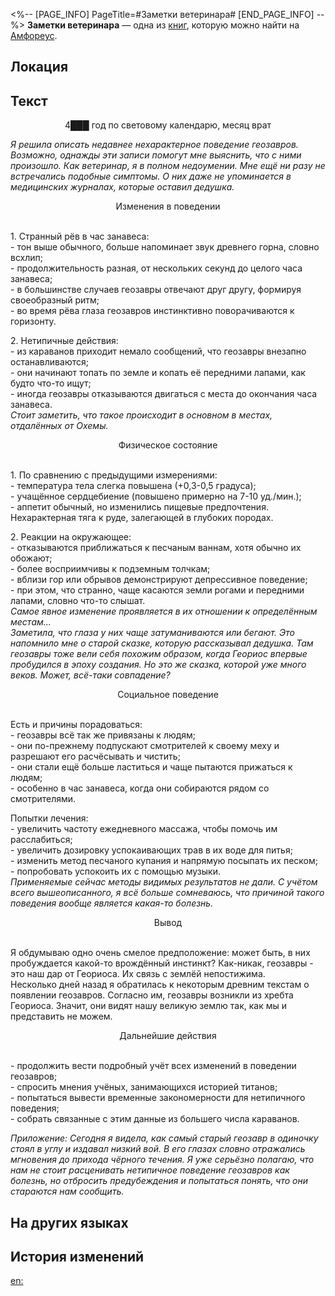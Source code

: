<%-- [PAGE_INFO]
PageTitle=#Заметки ветеринара#
[END_PAGE_INFO] --%>
{{Дополнить}}
{{Книга Инфобокс
|id           = 446
|Название     = 
|Изображение  = Предмет Заметки ветеринара.png
|Мир          = Амфореус
|Томов        = 1
|Автор        = <!--нужно добавить-->
|Описание     = Драгоценные заметки ветеринара Лукреции, где тщательно записано все, что она знает об уходе за геозаврами.
|Том1         = {{tx}}
|Источник1    = {{tx|Отсутствует источник}}
|Персонажи    = 
|Фракции      = 
}}
'''Заметки ветеринара''' — одна из [[Книги|книг]], которую можно найти на [[Амфореус]].

==Локация==
{{Отметка карты|<!--название карты-->|<!--id отметки-->}}

==Текст==
<div align="center">4███ год по световому календарю, месяц врат</div>

''Я решила описать недавнее нехарактерное поведение геозавров. Возможно, однажды эти записи помогут мне выяснить, что с ними произошло. Как ветеринар, я в полном недоумении. Мне ещё ни разу не встречались подобные симптомы. О них даже не упоминается в медицинских журналах, которые оставил дедушка.''

<div align="center">Изменения в поведении</div><br />1. Странный рёв в час занавеса:<br />
- тон выше обычного, больше напоминает звук древнего горна, словно всхлип;<br />
- продолжительность разная, от нескольких секунд до целого часа занавеса;<br />
- в большинстве случаев геозавры отвечают друг другу, формируя своеобразный ритм;<br />
- во время рёва глаза геозавров инстинктивно поворачиваются к горизонту.

2. Нетипичные действия:<br />
- из караванов приходит немало сообщений, что геозавры внезапно останавливаются;<br />
- они начинают топать по земле и копать её передними лапами, как будто что-то ищут;<br />
- иногда геозавры отказываются двигаться с места до окончания часа занавеса.<br />
''Стоит заметить, что такое происходит в основном в местах, отдалённых от Охемы.''

<div align="center">Физическое состояние</div><br />1. По сравнению с предыдущими измерениями:<br />
- температура тела слегка повышена (+0,3-0,5 градуса);<br />
- учащённое сердцебиение (повышено примерно на 7-10 уд./мин.);<br />
- аппетит обычный, но изменились пищевые предпочтения. Нехарактерная тяга к руде, залегающей в глубоких породах.

2. Реакции на окружающее:<br />
- отказываются приближаться к песчаным ваннам, хотя обычно их обожают;<br />
- более восприимчивы к подземным толчкам;<br />
- вблизи гор или обрывов демонстрируют депрессивное поведение;<br />
- при этом, что странно, чаще касаются земли рогами и передними лапами, словно что-то слышат.<br />
''Самое явное изменение проявляется в их отношении к определённым местам...''<br />
''Заметила, что глаза у них чаще затуманиваются или бегают. Это напомнило мне о старой сказке, которую рассказывал дедушка. Там геозавры тоже вели себя похожим образом, когда Геориос впервые пробудился в эпоху создания. Но это же сказка, которой уже много веков. Может, всё-таки совпадение?''

<div align="center">Социальное поведение</div><br />Есть и причины порадоваться:<br />
- геозавры всё так же привязаны к людям;<br />
- они по-прежнему подпускают смотрителей к своему меху и разрешают его расчёсывать и чистить;<br />
- они стали ещё больше ластиться и чаще пытаются прижаться к людям;<br />
- особенно в час занавеса, когда они собираются рядом со смотрителями.

Попытки лечения:<br />
- увеличить частоту ежедневного массажа, чтобы помочь им расслабиться;<br />
- увеличить дозировку успокаивающих трав в их воде для питья;<br />
- изменить метод песчаного купания и напрямую посыпать их песком;<br />
- попробовать успокоить их с помощью музыки.<br />
''Применяемые сейчас методы видимых результатов не дали. С учётом всего вышеописанного, я всё больше сомневаюсь, что причиной такого поведения вообще является какая-то болезнь.''

<div align="center">Вывод</div><br />Я обдумываю одно очень смелое предположение: может быть, в них пробуждается какой-то врождённый инстинкт? Как-никак, геозавры - это наш дар от Геориоса. Их связь с землёй непостижима.<br />
Несколько дней назад я обратилась к некоторым древним текстам о появлении геозавров. Согласно им, геозавры возникли из хребта Геориоса. Значит, они видят нашу великую землю так, как мы и представить не можем.

<div align="center">Дальнейшие действия</div><br />- продолжить вести подробный учёт всех изменений в поведении геозавров;<br />
- спросить мнения учёных, занимающихся историей титанов;<br />
- попытаться вывести временные закономерности для нетипичного поведения;<br />
- собрать связанные с этим данные из большего числа караванов.

''Приложение: Сегодня я видела, как самый старый геозавр в одиночку стоял в углу и издавал низкий вой. В его глазах словно отражались мгновения до прихода чёрного течения. Я уже серьёзно полагаю, что нам не стоит расценивать нетипичное поведение геозавров как болезнь, но отбросить предубеждения и попытаться понять, что они стараются нам сообщить.''

==На других языках==
{{На других языках
|en   = Vet's Handwritten Notes
|zhs  = 兽医手札
|zht  = 獸醫手札
|ja   = 獣医の観察日誌
|ko   = 수의사의 수첩
|es   = Notas escritas a mano de la veterinaria
|fr   = Notes manuscrites de vétérinaire
|ru   = Заметки ветеринара
|th   = สมุดบันทึกของสัตวแพทย์
|vi   = Nhật Ký Bác Sĩ Thú Y
|de   = Handschriftliche Notizen der Tierärztin
|id   = Buku Catatan Dokter Hewan
|pt   = Manuscritos da Veterinária
}}

==История изменений==
{{История изменений|3.5}}

[[en:]]
